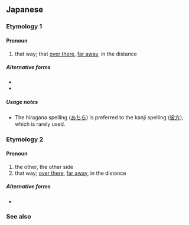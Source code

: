 ==Japanese==
{{ja-kanjitab}}

===Etymology 1===

====Pronoun====
{{ja-pos|pronoun|あちら}}

# that way; that [[over there]], [[far away]], in the distance

=====Alternative forms=====
* {{l|ja|あち}}
* {{l|ja|あっち}}

=====Usage notes=====
* The hiragana spelling ([[あちら]]) is preferred to the kanji spelling ([[彼方]]), which is rarely used.

===Etymology 2===

====Pronoun====
{{ja-pos|pronoun|かなた}}

# the other, the other side
# that way; [[over there]], [[far away]], in the distance

=====Alternative forms=====
* {{l|ja|あなた}}

===See also===
{{Japanese demonstratives}}
